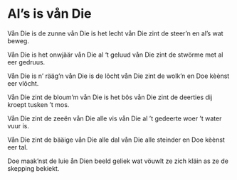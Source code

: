 
# Al’s is vån Die

<PoemAudio src={fragment} performer={readers.ineke} />

<PoemText>

Vån Die is de zunne
vån Die is het lecht
vån Die zint de steer’n
en al’s wat beweg.

Vån Die is het onwjäär
vån Die al ‘t geluud
vån Die zint de stwörme
met al eer gedruus.

Vån Die is n’ rääg’n
vån Die is de lôcht
vån Die zint de wolk’n
en Doe kèènst eer vlôcht.

Vån Die zint de bloum’m
vån Die is het bôs
vån Die zint de deerties
dij kroept tusken ’t mos.

Vån Die zint de zeeën
vån Die alle vis
vån Die al ’t gedeerte
woer ’t water vuur is.

Vån Die zint de bääige
vån Die alle dal
vån Die alle steinder
en Doe kèènst eer tal.

Doe maak’nst de luie
ån Dien beeld geliek
wat vöuwlt ze zich kläin as
ze de skepping bekiekt.

</PoemText>
